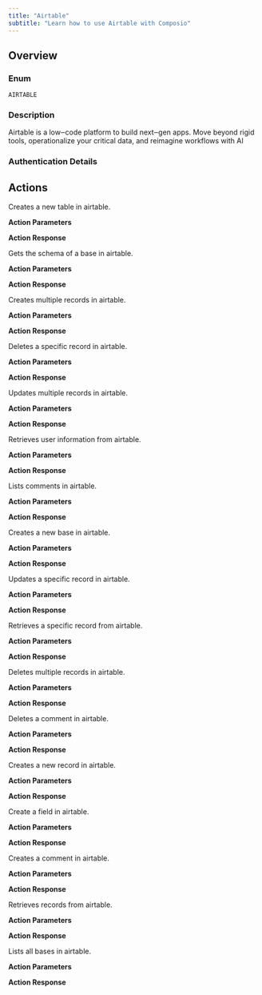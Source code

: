 ```yaml
---
title: "Airtable"
subtitle: "Learn how to use Airtable with Composio"
---
```



## Overview

### Enum
`AIRTABLE`

### Description
Airtable is a low‒code platform to build next‒gen apps. Move beyond
    rigid tools, operationalize your critical data, and reimagine
    workflows with AI

### Authentication Details

<Accordion title="OAUTH2">
<ParamField path="client_id" type="string" required={true}>
</ParamField>

<ParamField path="client_secret" type="string" required={true}>
</ParamField>

<ParamField path="oauth_redirect_uri" type="string" default="https://backend.composio.dev/api/v1/auth-apps/add">
</ParamField>

<ParamField path="scopes" type="string" default="data.records:read,data.records:write,data.recordComments:read,data.recordComments:write,schema.bases:read,schema.bases:write,user.email:read">
</ParamField>

</Accordion>


<Accordion title="BEARER_TOKEN">
<ParamField path="token" type="string" required={true}>
</ParamField>

</Accordion>


<Accordion title="API_KEY">
<ParamField path="api_key" type="string" required={true}>
</ParamField>

</Accordion>


## Actions

<AccordionGroup>
<Accordion title="AIRTABLE_CREATE_TABLE">
Creates a new table in airtable.

**Action Parameters**

<ParamField path="baseId" type="string" required={true}>
</ParamField>

<ParamField path="name" type="string" required={true}>
</ParamField>

<ParamField path="description" type="string">
</ParamField>

<ParamField path="fields" type="array" required={true}>
</ParamField>


**Action Response**

<ParamField path="data" type="object">
</ParamField>

<ParamField path="successful" type="boolean">
</ParamField>

<ParamField path="error" type="">
</ParamField>

</Accordion>

<Accordion title="AIRTABLE_GET_BASE_SCHEMA">
Gets the schema of a base in airtable.

**Action Parameters**

<ParamField path="baseId" type="string" required={true}>
</ParamField>


**Action Response**

<ParamField path="data" type="object">
</ParamField>

<ParamField path="successful" type="boolean">
</ParamField>

<ParamField path="error" type="">
</ParamField>

</Accordion>

<Accordion title="AIRTABLE_CREATE_MULTIPLE_RECORDS">
Creates multiple records in airtable.

**Action Parameters**

<ParamField path="baseId" type="string" required={true}>
</ParamField>

<ParamField path="tableIdOrName" type="string" required={true}>
</ParamField>

<ParamField path="records" type="array" required={true}>
</ParamField>


**Action Response**

<ParamField path="data" type="object">
</ParamField>

<ParamField path="successful" type="boolean">
</ParamField>

<ParamField path="error" type="">
</ParamField>

</Accordion>

<Accordion title="AIRTABLE_DELETE_RECORD">
Deletes a specific record in airtable.

**Action Parameters**

<ParamField path="baseId" type="string" required={true}>
</ParamField>

<ParamField path="tableIdOrName" type="string" required={true}>
</ParamField>

<ParamField path="recordId" type="string" required={true}>
</ParamField>


**Action Response**

<ParamField path="data" type="object">
</ParamField>

<ParamField path="successful" type="boolean">
</ParamField>

<ParamField path="error" type="">
</ParamField>

</Accordion>

<Accordion title="AIRTABLE_UPDATE_MULTIPLE_RECORDS">
Updates multiple records in airtable.

**Action Parameters**

<ParamField path="baseId" type="string" required={true}>
</ParamField>

<ParamField path="tableIdOrName" type="string" required={true}>
</ParamField>

<ParamField path="records" type="array" required={true}>
</ParamField>


**Action Response**

<ParamField path="data" type="object">
</ParamField>

<ParamField path="successful" type="boolean">
</ParamField>

<ParamField path="error" type="">
</ParamField>

</Accordion>

<Accordion title="AIRTABLE_GET_USER_INFO">
Retrieves user information from airtable.

**Action Parameters**



**Action Response**

<ParamField path="data" type="object">
</ParamField>

<ParamField path="successful" type="boolean">
</ParamField>

<ParamField path="error" type="">
</ParamField>

</Accordion>

<Accordion title="AIRTABLE_LIST_COMMENTS">
Lists comments in airtable.

**Action Parameters**

<ParamField path="baseId" type="string" required={true}>
</ParamField>

<ParamField path="tableIdOrName" type="string" required={true}>
</ParamField>

<ParamField path="recordId" type="string" required={true}>
</ParamField>


**Action Response**

<ParamField path="data" type="object">
</ParamField>

<ParamField path="successful" type="boolean">
</ParamField>

<ParamField path="error" type="">
</ParamField>

</Accordion>

<Accordion title="AIRTABLE_CREATE_BASE">
Creates a new base in airtable.

**Action Parameters**

<ParamField path="name" type="string" required={true}>
</ParamField>

<ParamField path="workspaceId" type="string" required={true}>
</ParamField>

<ParamField path="tables" type="array" required={true}>
</ParamField>


**Action Response**

<ParamField path="data" type="object">
</ParamField>

<ParamField path="successful" type="boolean">
</ParamField>

<ParamField path="error" type="">
</ParamField>

</Accordion>

<Accordion title="AIRTABLE_UPDATE_RECORD">
Updates a specific record in airtable.

**Action Parameters**

<ParamField path="baseId" type="string" required={true}>
</ParamField>

<ParamField path="tableIdOrName" type="string" required={true}>
</ParamField>

<ParamField path="recordId" type="string" required={true}>
</ParamField>

<ParamField path="returnFieldsByFieldId" type="boolean">
</ParamField>

<ParamField path="fields" type="object" required={true}>
</ParamField>


**Action Response**

<ParamField path="data" type="object">
</ParamField>

<ParamField path="successful" type="boolean">
</ParamField>

<ParamField path="error" type="">
</ParamField>

</Accordion>

<Accordion title="AIRTABLE_GET_RECORD">
Retrieves a specific record from airtable.

**Action Parameters**

<ParamField path="baseId" type="string" required={true}>
</ParamField>

<ParamField path="tableIdOrName" type="string" required={true}>
</ParamField>

<ParamField path="recordId" type="string" required={true}>
</ParamField>

<ParamField path="cellFormat" type="string" default="json">
</ParamField>

<ParamField path="returnFieldsByFieldId" type="boolean">
</ParamField>


**Action Response**

<ParamField path="data" type="object">
</ParamField>

<ParamField path="successful" type="boolean">
</ParamField>

<ParamField path="error" type="">
</ParamField>

</Accordion>

<Accordion title="AIRTABLE_DELETE_MULTIPLE_RECORDS">
Deletes multiple records in airtable.

**Action Parameters**

<ParamField path="baseId" type="string" required={true}>
</ParamField>

<ParamField path="tableIdOrName" type="string" required={true}>
</ParamField>

<ParamField path="recordIds" type="array" required={true}>
</ParamField>


**Action Response**

<ParamField path="data" type="object">
</ParamField>

<ParamField path="successful" type="boolean">
</ParamField>

<ParamField path="error" type="">
</ParamField>

</Accordion>

<Accordion title="AIRTABLE_DELETE_COMMENT">
Deletes a comment in airtable.

**Action Parameters**

<ParamField path="baseId" type="string" required={true}>
</ParamField>

<ParamField path="tableIdOrName" type="string" required={true}>
</ParamField>

<ParamField path="recordId" type="string" required={true}>
</ParamField>

<ParamField path="rowCommentId" type="string" required={true}>
</ParamField>


**Action Response**

<ParamField path="data" type="object">
</ParamField>

<ParamField path="successful" type="boolean">
</ParamField>

<ParamField path="error" type="">
</ParamField>

</Accordion>

<Accordion title="AIRTABLE_CREATE_RECORD">
Creates a new record in airtable.

**Action Parameters**

<ParamField path="baseId" type="string" required={true}>
</ParamField>

<ParamField path="tableIdOrName" type="string" required={true}>
</ParamField>

<ParamField path="fields" type="object" required={true}>
</ParamField>


**Action Response**

<ParamField path="data" type="object">
</ParamField>

<ParamField path="successful" type="boolean">
</ParamField>

<ParamField path="error" type="">
</ParamField>

</Accordion>

<Accordion title="AIRTABLE_CREATE_FIELD">
Create a field in airtable.

**Action Parameters**

<ParamField path="baseId" type="string" required={true}>
</ParamField>

<ParamField path="tableId" type="string" required={true}>
</ParamField>

<ParamField path="name" type="string" required={true}>
</ParamField>

<ParamField path="description" type="string">
</ParamField>

<ParamField path="type" type="string">
</ParamField>

<ParamField path="options" type="object">
</ParamField>


**Action Response**

<ParamField path="data" type="object">
</ParamField>

<ParamField path="successful" type="boolean">
</ParamField>

<ParamField path="error" type="">
</ParamField>

</Accordion>

<Accordion title="AIRTABLE_CREATE_COMMENT">
Creates a comment in airtable.

**Action Parameters**

<ParamField path="baseId" type="string" required={true}>
</ParamField>

<ParamField path="tableIdOrName" type="string" required={true}>
</ParamField>

<ParamField path="recordId" type="string" required={true}>
</ParamField>

<ParamField path="text" type="string" required={true}>
</ParamField>


**Action Response**

<ParamField path="data" type="object">
</ParamField>

<ParamField path="successful" type="boolean">
</ParamField>

<ParamField path="error" type="">
</ParamField>

</Accordion>

<Accordion title="AIRTABLE_LIST_RECORDS">
Retrieves records from airtable.

**Action Parameters**

<ParamField path="baseId" type="string" required={true}>
</ParamField>

<ParamField path="tableIdOrName" type="string" required={true}>
</ParamField>

<ParamField path="timeZone" type="string" default="utc">
</ParamField>

<ParamField path="userLocale" type="string">
</ParamField>

<ParamField path="pageSize" type="integer" default="100">
</ParamField>

<ParamField path="maxRecords" type="integer">
</ParamField>

<ParamField path="offset" type="string">
</ParamField>

<ParamField path="view" type="string">
</ParamField>

<ParamField path="sort" type="array">
</ParamField>

<ParamField path="filterByFormula" type="string">
</ParamField>

<ParamField path="cellFormat" type="string" default="json">
</ParamField>

<ParamField path="fields" type="array">
</ParamField>

<ParamField path="returnFieldsByFieldId" type="boolean">
</ParamField>

<ParamField path="recordMetadata" type="array">
</ParamField>


**Action Response**

<ParamField path="data" type="object">
</ParamField>

<ParamField path="successful" type="boolean">
</ParamField>

<ParamField path="error" type="">
</ParamField>

</Accordion>

<Accordion title="AIRTABLE_LIST_BASES">
Lists all bases in airtable.

**Action Parameters**



**Action Response**

<ParamField path="data" type="object">
</ParamField>

<ParamField path="successful" type="boolean">
</ParamField>

<ParamField path="error" type="">
</ParamField>

</Accordion>

</AccordionGroup>
